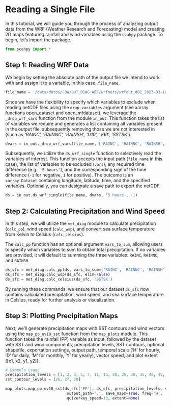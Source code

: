 # Reading a Single File {.unnumbered}

In this tutorial, we will guide you through the process of analyzing output data from the WRF (Weather Research and Forecasting) model and creating 2D maps featuring rainfall and wind variables using the `scahpy` package. To begin, let's import the package.

```python
from scahpy import *
```


## Step 1: Reading WRF Data

We begin by setting the absolute path of the output file we intend to work with and assign it to a variable, in this case, `file_name`.

```python
file_name = '/data/datos/COW/OUT_DIAG_WRF/wrfouts/wrfout_d01_2023-03-10_03:00:00'
```

Since we have the flexibility to specify which variables to exclude when reading netCDF files using the `drop_variables` argument (see xarray functions open_dataset and open_mfdataset), we leverage the `_drop_wrf_vars` function from the module `in_out`. This function takes the list of variables we require and generates a list containing all variables present in the output file, subsequently removing those we are not interested in (such as *'RAINC', 'RAINNC', 'RAINSH', 'U10', 'V10', 'SSTSK'*).

```python
dvars = in_out._drop_wrf_vars(file_name, ['RAINC', 'RAINNC', 'RAINSH', 'U10', 'V10', 'SSTSK'])
```

Subsequently, we utilize the `ds_wrf_single` function to selectively read the variables of interest. This function accepts the input path (`file_name` in this case), the list of variables to be excluded (`vars`), any required time difference (e.g., `'5 hours'`), and the corresponding sign of the time difference (`-1` for negative, `1` for positive). The outcome is an `xarray.Dataset` containing longitude, latitude, time, and the specified variables. Optionally, you can designate a save path to export the netCDF.

```python
ds = in_out.ds_wrf_single(file_name, dvars, '5 hours', -1)
```

## Step 2: Calculating Precipitation and Wind Speed

In this step, we will utilize the `met_diag` module to calculate precipitation (`calc_pp`), wind speed (`calc_wsp`), and convert sea surface temperature from Kelvin to Celsius (`calc_celsius`). 

The `calc_pp` function has an optional argument `vars_to_sum`, allowing users to specify which variables to sum to obtain total precipitation. If no variables are provided, it will default to summing the three variables: `RAINC`, `RAINNC`, and `RAINSH`.

```python
ds_sfc = met_diag.calc_pp(ds, vars_to_sum=['RAINC', 'RAINNC', 'RAINSH'], elim=True)
ds_sfc = met_diag.calc_wsp(ds_sfc, elim=False)
ds_sfc = met_diag.calc_celsius(ds_sfc, 'SSTSK')
```

By running these commands, we ensure that our dataset `ds_sfc` now contains calculated precipitation, wind speed, and sea surface temperature in Celsius, ready for further analysis or visualization.

## Step 3: Plotting Precipitation Maps

Next, we'll generate precipitation maps with SST contours and wind vectors using the `map_pp_uv10_sst` function from the `map_plots` module. This function takes the rainfall (PP) variable as input, followed by the dataset with SST and wind components, precipitation levels, SST contours, optional shapefile, exportation settings, output path, temporal scale ('H' for hourly, 'D' for daily, 'M' for monthly, 'Y' for yearly), vector speed, and plot extent ([x1, x2, y1, y2]).

```python
# Example usage
precipitation_levels = [1, 2, 3, 5, 7, 11, 15, 20, 25, 30, 35, 40, 45, 50, 55, 60]
sst_contour_levels = [26, 27, 28]

map_plots.map_pp_uv10_sst(ds_sfc['PP'], ds_sfc, precipitation_levels, sst_contour_levels, shapefile=None, 
                           output_path='.', save_maps=True, freq='H',
                           quiverkey_speed=10, extent=None)
``` 








